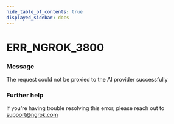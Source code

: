 ```yaml
---
hide_table_of_contents: true
displayed_sidebar: docs
---
```



# ERR_NGROK_3800

### Message

The request could not be proxied to the AI provider successfully

<ErrorDetails error="err_ngrok_3800" />

### Further help

If you're having trouble resolving this error, please reach out to [support@ngrok.com](mailto:support@ngrok.com?subject=Help%20with%20ERR_NGROK_3800)
